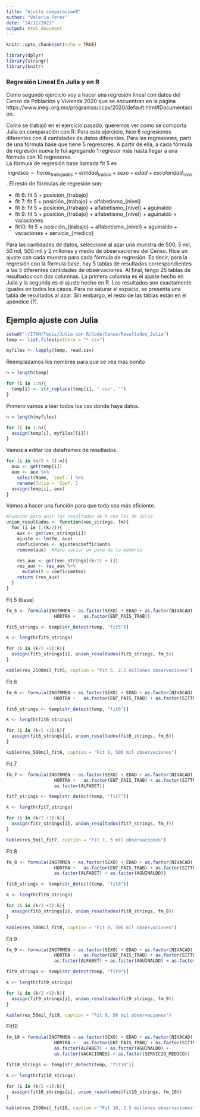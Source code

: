 ```yaml
---
title: "Ajuste_comparacionR"
author: "Valeria Perez"
date: "24/11/2021"
output: html_document
---
```


```r
knitr::opts_chunk$set(echo = TRUE)
```

```r
library(dplyr)
library(stringr)
library(knitr)
```

### Regresión Lineal En Julia y en R

Como segundo ejercicio voy a hacer una regresión lineal con datos del Censo de Población y Vivienda 2020 que se encuentran en la página https://www.inegi.org.mx/programas/ccpv/2020/default.html#Documentacion. 

Como se trabajó en el ejercicio pasado, queremos ver como se comporta Julia en comparación con R. Para este ejercicio, hice 6 regresiones diferentes con 4 cantidades de datos diferentes. Para las regresiones, partí de una fórmula base que tiene 5 regresores. A partir de ella, a cada fórmula de regresión  nueva le fui agregando 1 regresor más hasta llegar a una fórmula con 10 regresores.  
La fórmula de regresión base llamada fit 5 es 
$$ingresos \sim horas_{trabajadas} + entidad_{trabao} +  sexo + edad + escolaridad_{nivel}$$. 
El resto de fórmulas de regresión son: 

  * fit 6: fit 5 + posición_{trabajo}
  * fit 7: fit 5 + posición_{trabajo} + alfabetismo_{nivel}
  * fit 8: fit 5 + posición_{trabajo} + alfabetismo_{nivel} + aguinaldo
  * fit 9: fit 5 + posición_{trabajo} + alfabetismo_{nivel} + aguinaldo + vacaciones
  * fit10: fit 5 + posición_{trabajo} + alfabetismo_{nivel} + aguinaldo + vacaciones + servicio_{medico}


Para las cantidades de datos, seleccioné al azar una muestra de 500, 5 mil, 50 mil, 500 mil y 2 millones y medio de observaciones del Censo. Hice un ajuste con cada muestra para cada fórmula de regresión. Es decir, para la regresión con la fórmula base, hay 5 tablas de resultados correspondientes a las 5 diferentes cantidades de observaciones. 
Al final, tengo 25 tablas de resultados con dos columnas. La primera columna es el ajuste hecho en Julia y la segunda es el ajuste hecho en R. Los resultados son exactamente iguales en todos los casos. 
Para no saturar el espacio, se presenta una tabla de resultados al azar. Sin embargo, el resto de las tablas están en el apéndice (?). 


## Ejemplo ajuste con Julia

```r
setwd("~/ITAM/Tesis/Julia con R/Code/Censo/Resultados_Julia")
temp <- list.files(pattern = "*.csv")

myfiles <- lapply(temp, read.csv)
```
Reemplazamos los nombres para que se vea más bonito
```r
n = length(temp)

for (i in 1:n){
  temp[i] <- str_replace(temp[i], ".csv", "")
}
```


Primero vamos a leer todos los csv donde haya datos. 
```r
n = length(myfiles)

for (i in 1:n){
  assign(temp[i], myfiles[[i]])
}
```

Vamos a editar los dataframes de resultados.
```r
for (i in (n/2 + 1):n){
  aux <- get(temp[i])
  aux <- aux %>% 
    select(Name, `Coef.`) %>%
    rename(Julia = `Coef.`)
  assign(temp[i], aux)
}
```

Vamos a hacer una función para que todo sea más eficiente. 
```r
#Función para unir los resultados de R con los de Julia
union_resultados <- function(vec_strings, fm){
  for (i in 1:(k/2)){
    aux <- get(vec_strings[i])
    ajuste <- lm(fm, aux)
    coeficientes <- ajuste$coefficients
    remove(aux)  #Para vaciar un poco de la memoria

    res_aux <- get(vec_strings[(k/2) + i])
    res_aux <- res_aux %>%
      mutate(R = coeficientes)
    return (res_aux)
  }
}
```


Fit 5 (base)
```r
fm_5 <- formula(INGTRMEN ~ as.factor(SEXO) + EDAD + as.factor(NIVACAD) + 
                  HORTRA +   as.factor(ENT_PAIS_TRAB))

fit5_strings <- temp[str_detect(temp, "fit5")]

k <- length(fit5_strings)

for (i in (k/2 +1):k){
  assign(fit5_strings[i], union_resultados(fit5_strings, fm_5))
}
```

```r
kable(res_2500mil_fit5, caption = "Fit 5, 2.5 millones observaciones")
```


Fit 6

```r
fm_6 <- formula(INGTRMEN ~ as.factor(SEXO) + EDAD + as.factor(NIVACAD) + 
                  HORTRA +   as.factor(ENT_PAIS_TRAB) + as.factor(SITTRA))

fit6_strings <- temp[str_detect(temp, "fit6")]

k <- length(fit6_strings)

for (i in (k/2 +1):k){
  assign(fit6_strings[i], union_resultados(fit6_strings, fm_6))
}
```

```r
kable(res_500mil_fit6, caption = "Fit 6, 500 mil observaciones")
```

Fit 7

```r
fm_7 <- formula(INGTRMEN ~ as.factor(SEXO) + EDAD + as.factor(NIVACAD) + 
                  HORTRA +   as.factor(ENT_PAIS_TRAB) + as.factor(SITTRA) + 
                  as.factor(ALFABET))

fit7_strings <- temp[str_detect(temp, "fit7")]

k <- length(fit7_strings)

for (i in (k/2 +1):k){
  assign(fit7_strings[i], union_resultados(fit7_strings, fm_7))
}
```

```r
kable(res_5mil_fit7, caption = "Fit 7, 5 mil observaciones")
```

Fit 8

```r
fm_8 <- formula(INGTRMEN ~ as.factor(SEXO) + EDAD + as.factor(NIVACAD) + 
                  HORTRA +   as.factor(ENT_PAIS_TRAB) + as.factor(SITTRA) + 
                  as.factor(ALFABET) + as.factor(AGUINALDO))

fit8_strings <- temp[str_detect(temp, "fit8")]

k <- length(fit8_strings)

for (i in (k/2 +1):k){
  assign(fit8_strings[i], union_resultados(fit8_strings, fm_8))
}
```

```r
kable(res_500mil_fit8, caption = "Fit 8, 500 mil observaciones")
```

Fit 9

```r
fm_9 <- formula(INGTRMEN ~ as.factor(SEXO) + EDAD + as.factor(NIVACAD) + 
                  HORTRA +   as.factor(ENT_PAIS_TRAB) + as.factor(SITTRA) + 
                  as.factor(ALFABET) + as.factor(AGUINALDO) + as.factor(VACACIONES))

fit9_strings <- temp[str_detect(temp, "fit9")]

k <- length(fit9_strings)

for (i in (k/2 +1):k){
  assign(fit9_strings[i], union_resultados(fit9_strings, fm_9))
}
```

```r
kable(res_50mil_fit9, caption = "Fit 9, 50 mil observaciones")
```

Fit10

```r
fm_10 = formula(INGTRMEN ~ as.factor(SEXO) + EDAD + as.factor(NIVACAD) + 
                  HORTRA +   as.factor(ENT_PAIS_TRAB) + as.factor(SITTRA) +
                  as.factor(ALFABET) + as.factor(AGUINALDO) + 
                  as.factor(VACACIONES) + as.factor(SERVICIO_MEDICO))

fit10_strings <- temp[str_detect(temp, "fit10")]

k <- length(fit10_strings)

for (i in (k/2 +1):k){
  assign(fit10_strings[i], union_resultados(fit10_strings, fm_10))
}
```

```r
kable(res_2500mil_fit10, caption = "Fit 10, 2.5 millones observaciones")
```

